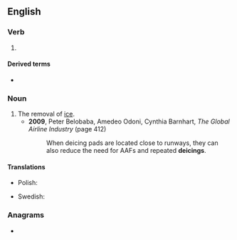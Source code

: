 {{also|de-icing}}
==English==

===Verb===
{{head|en|present participle}}

# {{present participle of|deice|lang=en|nocat=1}}

====Derived terms====
* {{l|en|deicing boot}}

===Noun===
{{en-noun|~}}

# The removal of [[ice]].
#* '''2009''', Peter Belobaba, Amedeo Odoni, Cynthia Barnhart, ''The Global Airline Industry'' (page 412)
#*: When deicing pads are located close to runways, they can also reduce the need for AAFs and repeated '''deicings'''.

====Translations====
{{trans-top|}}
* Polish: {{t|pl|odladzanie|n}}
{{trans-mid}}
* Swedish: {{t|sv|avisning|c}}
{{trans-bottom}}

===Anagrams===
* {{anagrams|en|digenic}}